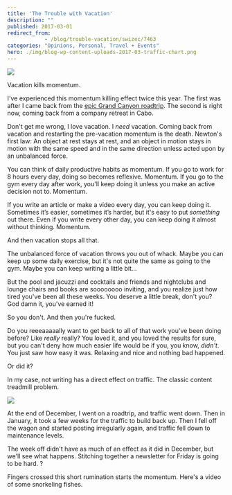 ```yaml
---
title: 'The Trouble with Vacation'
description: ""
published: 2017-03-01
redirect_from: 
            - /blog/trouble-vacation/swizec/7463
categories: "Opinions, Personal, Travel + Events"
hero: ./img/blog-wp-content-uploads-2017-03-traffic-chart.png
---
```

![](https://instagram.fsnc1-5.fna.fbcdn.net/t51.2885-15/e35/16788409_411935005808905_281051866597425152_n.jpg)



Vacation kills momentum.



I&#x27;ve experienced this momentum killing effect twice this year. The first was after I came back from the [epic Grand Canyon roadtrip](https://swizec.com/blog/60-seconds-2000-miles/swizec/7334). The second is right now, coming back from a company retreat in Cabo.



Don&#x27;t get me wrong, I love vacation. I _need_ vacation. Coming back from vacation and restarting the pre-vacation momentum is the death. Newton&#x27;s first law: An object at rest stays at rest, and an object in motion stays in motion with the same speed and in the same direction unless acted upon by an unbalanced force.



You can think of daily productive habits as momentum. If you go to work for 8 hours every day, doing so becomes reflexive. Momentum. If you go to the gym every day after work, you&#x27;ll keep doing it unless you make an active decision not to. Momentum.



If you write an article or make a video every day, you can keep doing it. Sometimes it’s easier, sometimes it’s harder, but it&#x27;s easy to put _something_ out there. Even if you write every other day, you can keep doing it almost without thinking. Momentum.



And then vacation stops all that.



The unbalanced force of vacation throws you out of whack. Maybe you can keep up some daily exercise, but it&#x27;s not quite the same as going to the gym. Maybe you can keep writing a little bit…



But the pool and jacuzzi and cocktails and friends and nightclubs and lounge chairs and books are soooooooo inviting, and you realize just how tired you&#x27;ve been all these weeks. You deserve a little break, don&#x27;t you? God damn it, you&#x27;ve earned it!



So you don&#x27;t. And then you&#x27;re fucked.



Do you reeeaaaaally want to get back to all of that work you&#x27;ve been doing before? Like _really_ really? You loved it, and you loved the results for sure, but you can&#x27;t deny how much easier life would be if you, you know, _didn&#x27;t_. You just saw how easy it was. Relaxing and nice and nothing bad happened.



Or did it?



In my case, not writing has a direct effect on traffic. The classic content treadmill problem.



![](./img/blog-wp-content-uploads-2017-03-traffic-chart.png)



At the end of December, I went on a roadtrip, and traffic went down. Then in January, it took a few weeks for the traffic to build back up. Then I fell off the wagon and started posting irregularly again, and traffic fell down to maintenance levels.



The week off didn&#x27;t have as much of an effect as it did in December, but we&#x27;ll see what happens. Stitching together a newsletter for Friday is going to be hard. ?



Fingers crossed this short rumination starts the momentum. Here&#x27;s a video of some snorkeling fishes.